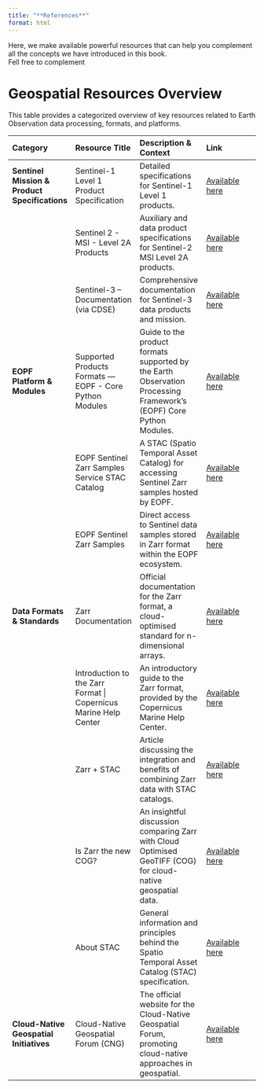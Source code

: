 ```yaml
---
title: "**References**"
format: html
---
```



Here, we make available powerful resources that can help you complement all the concepts we have introduced in this book. <br>
Fell free to complement 

# Geospatial Resources Overview

This table provides a categorized overview of key resources related to Earth Observation data processing, formats, and platforms.

| Category                      | Resource Title                                                                    | Description & Context                                                                                                                                              | Link                                                                                                                                                                                                                                                                                              |
|:------------------------------|:----------------------------------------------------------------------------------|:-------------------------------------------------------------------------------------------------------------------------------------------------------------------|:--------------------------------------------------------------------------------------------------------------------------------------------------------------------------------------------------------------------------------------------------------------------------------------------------|
| **Sentinel Mission & Product Specifications** | Sentinel-1 Level 1 Product Specification                                          | Detailed specifications for Sentinel-1 Level 1 products.                                                                                                           | [Available here](https://s1.pages.eopf.copernicus.eu/s1-l12-rp/main/pfs/level_1_product_specification.html)                                                                                                                                                                                                |
|                               | Sentinel 2 - MSI - Level 2A Products                                              | Auxiliary and data product specifications for Sentinel-2 MSI Level 2A products.                                                                                    | [Available here](https://s2.pages.eopf.copernicus.eu/pdfs-adfs/MSI/L2/PDFS_S2_MSI_L2.myst.html)                                                                                                                                                                                                         |
|                               | Sentinel-3 – Documentation (via CDSE)                                             | Comprehensive documentation for Sentinel-3 data products and mission.                                                                                              | [Available here](https://documentation.dataspace.copernicus.eu/Data/SentinelMissions/Sentinel3.html)                                                                                                                                                                                                  |
| **EOPF Platform & Modules** | Supported Products Formats — EOPF - Core Python Modules                           | Guide to the product formats supported by the Earth Observation Processing Framework's (EOPF) Core Python Modules.                                                 | [Available here](https://cpm.pages.eopf.copernicus.eu/eopf-cpm/main/eoproduct-user-guide/supported_formats.html)                                                                                                                                                                                      |
|                               | EOPF Sentinel Zarr Samples Service STAC Catalog                                   | A STAC (Spatio Temporal Asset Catalog) for accessing Sentinel Zarr samples hosted by EOPF.                                                                         | [Available here](https://stac.browser.user.eopf.eodc.eu/?.language=en)                                                                                                                                                                                                                                |
|                               | EOPF Sentinel Zarr Samples                                                        | Direct access to Sentinel data samples stored in Zarr format within the EOPF ecosystem.                                                                            | [Available here](https://zarr.eopf.copernicus.eu/)                                                                                                                                                                                                                                                    |
| **Data Formats & Standards** | Zarr Documentation                                                                | Official documentation for the Zarr format, a cloud-optimised standard for n-dimensional arrays.                                                                   | [Available here](https://zarr.dev/)                                                                                                                                                                                                                                                                   |
|                               | Introduction to the Zarr Format \| Copernicus Marine Help Center                  | An introductory guide to the Zarr format, provided by the Copernicus Marine Help Center.                                                                           | [Available here](https://help.marine.copernicus.eu/en/articles/10401542-introduction-to-the-zarr-format)                                                                                                                                                                                              |
|                               | Zarr + STAC                                                                       | Article discussing the integration and benefits of combining Zarr data with STAC catalogs.                                                                         | [Available here](https://element84.com/software-engineering/zarr-stac/)                                                                                                                                                                                                                               |
|                               | Is Zarr the new COG?                                                              | An insightful discussion comparing Zarr with Cloud Optimised GeoTIFF (COG) for cloud-native geospatial data.                                                       | [Available here](https://element84.com/software-engineering/is-zarr-the-new-cog/)                                                                                                                                                                                                                     |
|                               | About STAC                                                                        | General information and principles behind the Spatio Temporal Asset Catalog (STAC) specification.                                                                  | [Available here](https://stacspec.org/en/about/)                                                                                                                                                                                                                                                      |
| **Cloud-Native Geospatial Initiatives** | Cloud-Native Geospatial Forum (CNG)                                             | The official website for the Cloud-Native Geospatial Forum, promoting cloud-native approaches in geospatial.                                                       | [Available here](https://cloudnativegeo.org/)                                                                                                                                                                                                                                                         |